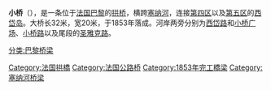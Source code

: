 {{Infobox bridge
|bridge_name=小桥
|image=Petit-Pont vu du pont au Double-closeup-20050628.jpg
|caption=由[[道布勒橋|道布勒橋]]望向小桥
|locale=[[法国|法国]][[巴黎|巴黎]]
|coordinates={{coord|48|51|12|N|02|20|49|E|region:FR-75_type:landmark|display=inline,title}}
|crosses=[[塞纳河|塞纳河]]
|length={{convert|32|m|ft}}
|width={{convert|20|m|ft}}
|height=
|begin=1853年
|complete=1853年
|open=1853年
|design=
|downstream = [[圣米歇尔桥|圣米歇尔桥]]
|upstream = [[道布勒橋|道布勒橋]]
}}
'''小桥'''（{{lang-fr|Petit Pont}}），是一条位于[[法国|法国]][[巴黎|巴黎]]的[[拱桥|拱桥]]，横跨[[塞纳河|塞纳河]]，连接[[巴黎第四区|第四区]]以及[[巴黎第五区|第五区]]的[[西岱岛|西岱岛]]。大桥长32米，宽20米，于1853年落成。河岸两旁分别为[[西岱路|西岱路]]和[[小桥广场|小桥广场]]、[[小桥路|小桥路]]以及尾段的[[圣雅克路|圣雅克路]]。

[[分类:巴黎桥梁|分类:巴黎桥梁]]
[[Category:法国拱橋|Category:法国拱橋]]
[[Category:法国公路桥|Category:法国公路桥]]
[[Category:1853年完工橋梁|Category:1853年完工橋梁]]
[[Category:塞纳河桥梁|Category:塞纳河桥梁]]